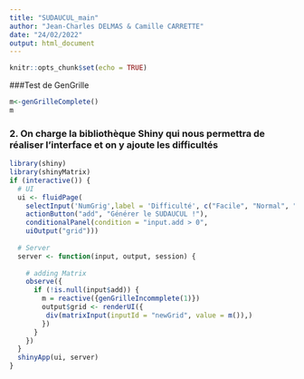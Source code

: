 ---
title: "SUDAUCUL_main"
author: "Jean-Charles DELMAS & Camille CARRETTE"
date: "24/02/2022"
output: html_document
---

```{r setup, include=FALSE}
knitr::opts_chunk$set(echo = TRUE)
```

###Test de GenGrille

```{r}
m<-genGrilleComplete()
m
```


### 2. On charge la bibliothèque Shiny qui nous permettra de réaliser l'interface et on y ajoute les difficultés
```{r}
library(shiny)
library(shinyMatrix)
if (interactive()) {
  # UI
  ui <- fluidPage(
    selectInput('NumGrig',label = 'Difficulté', c("Facile", "Normal", "Difficile", "T'as le SUD au KU")),
    actionButton("add", "Générer le SUDAUCUL !"),
    conditionalPanel(condition = "input.add > 0",
    uiOutput("grid")))
  
  # Server
  server <- function(input, output, session) {
    
    # adding Matrix
    observe({
      if (!is.null(input$add)) {
        m = reactive({genGrilleIncommplete(1)})
        output$grid <- renderUI({
         div(matrixInput(inputId = "newGrid", value = m()),)
        })
      }
    })
  }
  shinyApp(ui, server)
}
```






